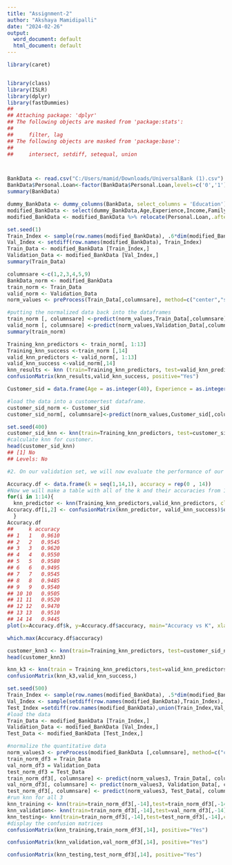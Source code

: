 ---
title: "Assignment-2"
author: "Akshaya Mamidipalli"
date: "2024-02-26"
output:
  word_document: default
  html_document: default
---

```{r}
library(caret)


library(class)
library(ISLR)   
library(dplyr)
library(fastDummies)
## 
## Attaching package: 'dplyr'
## The following objects are masked from 'package:stats':
## 
##     filter, lag
## The following objects are masked from 'package:base':
## 
##     intersect, setdiff, setequal, union



BankData <- read.csv("C:/Users/mamid/Downloads/UniversalBank (1).csv")
BankData$Personal.Loan<-factor(BankData$Personal.Loan,levels=c('0','1'),labels=c('No','Yes'))
summary(BankData)
```


```{r}
dummy_BankData <- dummy_columns(BankData, select_columns = 'Education')
modified_BankData <- select(dummy_BankData,Age,Experience,Income,Family,CCAvg,Education_1,Education_2,Education_3,Mortgage,Personal.Loan,Securities.Account,CD.Account,Online,CreditCard)
modified_BankData <- modified_BankData %>% relocate(Personal.Loan,.after=last_col())
```




```{r}
set.seed(1)
Train_Index <- sample(row.names(modified_BankData), .6*dim(modified_BankData)[1])
Val_Index <- setdiff(row.names(modified_BankData), Train_Index)
Train_Data <- modified_BankData [Train_Index,]
Validation_Data <- modified_BankData [Val_Index,]
summary(Train_Data)
```





```{r}
columnsare <-c(1,2,3,4,5,9)
BankData_norm <- modified_BankData
train_norm <- Train_Data
valid_norm <- Validation_Data
norm_values <- preProcess(Train_Data[,columnsare], method=c("center","scale"))
```


```{r}
#putting the normalized data back into the dataframes
train_norm [, columnsare] <-predict(norm_values,Train_Data[,columnsare])
valid_norm [, columnsare] <-predict(norm_values,Validation_Data[,columnsare])
summary(train_norm)
```




```{r}
Training_knn_predictors <- train_norm[, 1:13]
Training_knn_success <-train_norm [,14]
valid_knn_predictors <- valid_norm[, 1:13]
valid_knn_success <-valid_norm[,14]
knn_results <- knn (train=Training_knn_predictors, test=valid_knn_predictors, cl=Training_knn_success, k=1, prob=TRUE)
confusionMatrix(knn_results,valid_knn_success, positive="Yes")
```





```{r}
Customer_sid = data.frame(Age = as.integer(40), Experience = as.integer(10), Income = as.integer(84), Family = as.integer(2), CCAvg = as.integer(2), Education1 = as.integer(0), Education2 = as.integer(1), Education3 = as.integer(0), Mortgage = as.integer(0), Securities.Account = as.integer(0), CD.Account = as.integer(0), Online = as.integer(1), CreditCard = as.integer(1))
```


```{r}
#load the data into a customertest dataframe.
customer_sid_norm <- Customer_sid
customer_sid_norm[, columnsare]<-predict(norm_values,Customer_sid[,columnsare])
```


```{r}

set.seed(400)
customer_sid_knn <- knn(train=Training_knn_predictors, test=customer_sid_norm,cl=Training_knn_success,k=1, prob=TRUE) 
#calculate knn for customer.
head(customer_sid_knn) 
## [1] No
## Levels: No

#2. On our validation set, we will now evaluate the performance of our model with various k values in order to find the best k value.
```


```{r}
Accuracy.df <- data.frame(k = seq(1,14,1), accuracy = rep(0 , 14))
#Now we will make a table with all of the k and their accuracies from 1 to 14.
for(i in 1:14){
  knn_predictor <- knn(Training_knn_predictors,valid_knn_predictors, cl=Training_knn_success,k=i)
Accuracy.df[i,2] <- confusionMatrix(knn_predictor, valid_knn_success)$overall[1]
  }
Accuracy.df
##     k accuracy
## 1   1   0.9610
## 2   2   0.9545
## 3   3   0.9620
## 4   4   0.9550
## 5   5   0.9580
## 6   6   0.9495
## 7   7   0.9545
## 8   8   0.9485
## 9   9   0.9540
## 10 10   0.9505
## 11 11   0.9520
## 12 12   0.9470
## 13 13   0.9510
## 14 14   0.9445
plot(x=Accuracy.df$k, y=Accuracy.df$accuracy, main="Accuracy vs K", xlab="k",ylab="accuracy")
```


```{r}
which.max(Accuracy.df$accuracy)

customer_knn3 <- knn(train=Training_knn_predictors, test=customer_sid_norm,cl=Training_knn_success,k=3, prob=TRUE)
head(customer_knn3)
```


```{r}
knn_k3 <- knn(train = Training_knn_predictors,test=valid_knn_predictors,cl=Training_knn_success,k=3, prob=TRUE)
confusionMatrix(knn_k3,valid_knn_success,)
```





```{r}
set.seed(500)
Train_Index <- sample(row.names(modified_BankData), .5*dim(modified_BankData)[1])#create train index
Val_Index <- sample(setdiff(row.names(modified_BankData),Train_Index),.3*dim(modified_BankData)[1])#create validation index
Test_Index =setdiff(row.names(modified_BankData),union(Train_Index,Val_Index))#create test index
#load the data
Train_Data <- modified_BankData [Train_Index,]
Validation_Data <- modified_BankData [Val_Index,]
Test_Data <- modified_BankData [Test_Index,]
```


```{r}
#normalize the quantitative data
norm_values3 <- preProcess(modified_BankData [,columnsare], method=c("center", "scale"))
train_norm_df3 = Train_Data
val_norm_df3 = Validation_Data
test_norm_df3 = Test_Data
train_norm_df3[, columnsare] <- predict(norm_values3, Train_Data[, columnsare])
val_norm_df3[, columnsare] <- predict(norm_values3, Validation_Data[, columnsare])
test_norm_df3[, columnsare] <- predict(norm_values3, Test_Data[, columnsare])
#run knn for all 3
knn_training <- knn(train=train_norm_df3[,-14],test=train_norm_df3[,-14],cl=train_norm_df3[,14], k=3, prob=TRUE)
knn_validation<- knn(train=train_norm_df3[,-14],test=val_norm_df3[,-14],cl=train_norm_df3[,14],k=3, prob=TRUE)
knn_testing<- knn(train=train_norm_df3[,-14],test=test_norm_df3[,-14],cl=train_norm_df3[,14],k=3, prob=TRUE)
#display the confusion matrices
confusionMatrix(knn_training,train_norm_df3[,14], positive="Yes")

confusionMatrix(knn_validation,val_norm_df3[,14], positive="Yes")

confusionMatrix(knn_testing,test_norm_df3[,14], positive="Yes")


```

